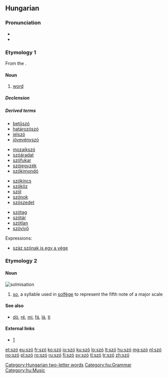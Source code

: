 {{also|sző}}
==Hungarian==

===Pronunciation===
* {{IPA|/ˈsoː/|lang=hu}}
* {{audio|Hu-szó.ogg|Audio}}

===Etymology 1===
From the {{proto|urj-pro|saβɜ|lang=hu}}.

====Noun====
{{hu-noun|pl=szavak}}

# [[word]]

=====Declension=====
{{hu-pos-atok|szav||ai}}

=====Derived terms=====
{{top4}}
* [[betűszó]]
* [[határozószó]]
* [[jelszó]]
* [[jövevényszó]]
{{mid4}}
* [[mozaikszó]]
* [[szóáradat]]
* [[szófukar]]
* [[szójegyzék]]
* [[szókimondó]]
{{mid4}}
* [[szókincs]]
* [[szóköz]]
* [[szól]]
* [[szónok]]
* [[szószedet]]
{{mid4}}
* [[szótag]]
* [[szótár]]
* [[szótlan]]
* [[szóvivő]]
{{bottom}}
;Expressions:
* [[száz szónak is egy a vége]]

===Etymology 2===
{{rfe|lang=hu}}

====Noun====
[[Image:Szolmizáció.JPG|thumb|solmisation]]
{{hu-noun|k}}

# [[so]], a syllable used in [[solfège]] to represent the fifth note of a major scale

====See also====
* [[dó]], [[ré]], [[mi]], [[fá]], [[lá]], [[ti]]

====External links====
* [http://cotcot.hu/miez/cikk/1579]

[[Category:Hungarian two-letter words]]
[[Category:hu:Grammar]]
[[Category:hu:Music]]

[[et:szó]]
[[eu:szó]]
[[fr:szó]]
[[ko:szó]]
[[io:szó]]
[[ku:szó]]
[[lo:szó]]
[[lt:szó]]
[[hu:szó]]
[[mg:szó]]
[[nl:szó]]
[[no:szó]]
[[pl:szó]]
[[ro:szó]]
[[ru:szó]]
[[fi:szó]]
[[sv:szó]]
[[tl:szó]]
[[tr:szó]]
[[zh:szó]]